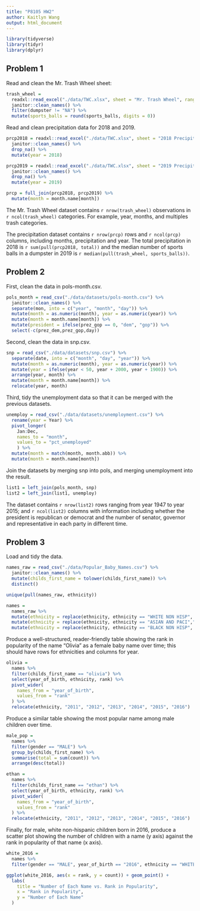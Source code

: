 ```yaml
---
title: "P8105 HW2"
author: Kaitlyn Wang
output: html_document
---
```


```r
library(tidyverse)
library(tidyr)
library(dplyr)
```

## Problem 1

Read and clean the Mr. Trash Wheel sheet:
```r
trash_wheel = 
  readxl::read_excel("./data/TWC.xlsx", sheet = "Mr. Trash Wheel", range = "A2:N535") %>% 
  janitor::clean_names() %>% 
  filter(dumpster != "NA") %>% 
  mutate(sports_balls = round(sports_balls, digits = 0))
```

Read and clean precipitation data for 2018 and 2019.
```r
prcp2018 = readxl::read_excel("./data/TWC.xlsx", sheet = "2018 Precipitation", skip = 1) %>%
  janitor::clean_names() %>% 
  drop_na() %>% 
  mutate(year = 2018)

prcp2019 = readxl::read_excel("./data/TWC.xlsx", sheet = "2019 Precipitation", skip = 1) %>%
  janitor::clean_names() %>% 
  drop_na() %>% 
  mutate(year = 2019)

prcp = full_join(prcp2018, prcp2019) %>% 
  mutate(month = month.name[month])
```

The Mr. Trash Wheel dataset contains `r nrow(trash_wheel)` observations in `r ncol(trash_wheel)` categories. For example, year, months, and multiples trash categories.

The precipitation dataset contains `r nrow(prcp)` rows and `r ncol(prcp)` columns, including months, precipitation and year. The total precipitation in 2018 is `r sum(pull(prcp2018, total))` and the median number of sports balls in a dumpster in 2019 is `r median(pull(trash_wheel, sports_balls))`. 

## Problem 2

First, clean the data in pols-month.csv. 
```r
pols_month = read_csv("./data/datasets/pols-month.csv") %>% 
  janitor::clean_names() %>% 
  separate(mon, into = c("year", "month", "day")) %>% 
  mutate(month = as.numeric(month), year = as.numeric(year)) %>% 
  mutate(month = month.name[month]) %>% 
  mutate(president = ifelse(prez_gop == 0, "dem", "gop")) %>% 
  select(-c(prez_dem,prez_gop,day))
```

Second, clean the data in snp.csv.
```r
snp = read_csv("./data/datasets/snp.csv") %>% 
  separate(date, into = c("month", "day", "year")) %>% 
  mutate(month = as.numeric(month), year = as.numeric(year)) %>%
  mutate(year = ifelse(year < 50, year + 2000, year + 1900)) %>% 
  arrange(year, month) %>% 
  mutate(month = month.name[month]) %>% 
  relocate(year, month)
```

Third, tidy the unemployment data so that it can be merged with the previous datasets.
```r
unemploy = read_csv("./data/datasets/unemployment.csv") %>%
  rename(year = Year) %>%
  pivot_longer(
    Jan:Dec,
    names_to = "month",
    values_to = "pct_unemployed"
    ) %>% 
  mutate(month = match(month, month.abb)) %>% 
  mutate(month = month.name[month])
```

Join the datasets by merging snp into pols, and merging unemployment into the result.
```r
list1 = left_join(pols_month, snp)
list2 = left_join(list1, unemploy)
```

The dataset contains `r nrow(list2)` rows ranging from year 1947 to year 2015; and `r ncol(list2)` columns with information including whether the president is republican or democrat and the number of senator, governor and representative in each party in different time. 


## Problem 3

Load and tidy the data.
```r
names_raw = read_csv("./data/Popular_Baby_Names.csv") %>%
  janitor::clean_names() %>% 
  mutate(childs_first_name = tolower(childs_first_name)) %>% 
  distinct()

unique(pull(names_raw, ethnicity))
```

```r
names = 
  names_raw %>% 
  mutate(ethnicity = replace(ethnicity, ethnicity == "WHITE NON HISP", "WHITE NON HISPANIC")) %>% 
  mutate(ethnicity = replace(ethnicity, ethnicity == "ASIAN AND PACI","ASIAN AND PACIFIC ISLANDER")) %>% 
  mutate(ethnicity = replace(ethnicity, ethnicity == "BLACK NON HISP", "BLACK NON HISPANIC"))
```

Produce a well-structured, reader-friendly table showing the rank in popularity of the name “Olivia” as a female baby name over time; this should have rows for ethnicities and columns for year. 
```r
olivia = 
  names %>% 
  filter(childs_first_name == "olivia") %>% 
  select(year_of_birth, ethnicity, rank) %>% 
  pivot_wider(
    names_from = "year_of_birth",
    values_from = "rank"
  ) %>% 
  relocate(ethnicity, "2011", "2012", "2013", "2014", "2015", "2016")
```

Produce a similar table showing the most popular name among male children over time.
```r
male_pop = 
  names %>% 
  filter(gender == "MALE") %>% 
  group_by(childs_first_name) %>% 
  summarise(total = sum(count)) %>% 
  arrange(desc(total))

ethan = 
  names %>% 
  filter(childs_first_name == "ethan") %>% 
  select(year_of_birth, ethnicity, rank) %>% 
  pivot_wider(
    names_from = "year_of_birth",
    values_from = "rank"
  ) %>% 
  relocate(ethnicity, "2011", "2012", "2013", "2014", "2015", "2016")
```

Finally, for male, white non-hispanic children born in 2016, produce a scatter plot showing the number of children with a name (y axis) against the rank in popularity of that name (x axis).
```r
white_2016 = 
  names %>% 
  filter(gender == "MALE", year_of_birth == "2016", ethnicity == "WHITE NON HISPANIC")

ggplot(white_2016, aes(x = rank, y = count)) + geom_point() +
  labs(
    title = "Number of Each Name vs. Rank in Popularity",
    x = "Rank in Popularity",
    y = "Number of Each Name"
  )
```

